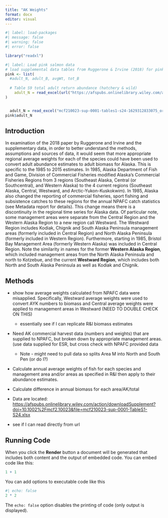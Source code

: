 ```yaml
---
title: "AK Weights"
format: docx
editor: visual
---
```


```r
#| label: load-packages
#| message: false
#| warning: false
#| error: false

library("readxl") 
```

```r
#| label: Load pink salmon data
# load supplemental data tables from Ruggerone & Irvine (2018) for pink salmon (not grabbing the final "total" column)
pink <- list(
  #adult_N, adult_B, avgWt, tot_B
  
  # Table S9 total adult return abundance (hatchery & wild)
    adult_N = read_excel(url("https://afspubs.onlinelibrary.wiley.com/action/downloadSupplement?doi=10.1002%2Fmcf2.10023&file=mcf210023-sup-0001-TableS1-S24.xlsx"), range = "ST 9-12 Total ret (nos) 52-15!A6:O70")
)


  adult_N = read_excel("mcf210023-sup-0001-tables1-s24-1629312833075_original.xlsx", range = "ST 9-12 Total ret (nos) 52-15!A6:O70")
pink$adult_N

```

## Introduction

In examination of the 2018 paper by Ruggerone and Irvine and the supplementary data, in order to better understand the methods, assumptions and sources of data, it would seem that more appropriate regional average weights for each of the species could have been used to convert adult abundance estimates to adult biomass for Alaska. This is specific to the 1985 to 2015 estimates. In 1985, Alaska Department of Fish and Game, Division of Commercial Fisheries modified Alaska's Commercial Fisheries Regions from 3 regions (Southeast Alaska, Central (or Southcentral), and Western Alaska) to the 4 current regions (Southeast Alaska, Central, Westward, and Arctic-Yukon-Kuskokwim). In 1985, Alaska also changed the reporting of commercial fisheries, sport fishing and subsistence catches to these regions for the annual NPAFC catch statistics (see Metadata report for details). This change means there is a discontinuity in the regional time series for Alaska data. Of particular note, some management areas were separate from the Central Region and the Western Alaska Region to a new region call Westward. The Westward Region includes Kodiak, Chignik and South Alaska Peninsula management areas (formerly included in Central Region) and North Alaska Peninsula (formerly included in Western Region). Furthermore, starting in 1985, Bristol Bay Management Area (formerly Western Alaska) was included in Central Region. Note the similarity in names for the former **Western Alaska Region**, which included management areas from the North Alaska Peninsula and north to Kotzebue, and the current **Westward Region**, which includes both North and South Alaska Peninsula as well as Kodiak and Chignik.

## Methods

-   show how average weights calculated from NPAFC data were misapplied. Specifically, Westward average weights were used to convert AYK numbers to biomass and Central average weights were applied to management areas in Westward (NEED TO DOUBLE CHECK ON THIS)

    -   essentially see if I can replicate R&I biomass estimates

-   Need AK commercial harvest data (numbers and weights) that are supplied to NPAFC, but broken down by appropriate management areas. (use data supplied for ESR, but cross check with NPAFC provided data

    -   Note - might need to pull data so splits Area M into North and South Pen (or do I?)

-   Calculate annual average weights of fish for each species and management area and/or areas as specified in R&I then apply to their abundance estimates.

-   Calculate difference in annual biomass for each area/AK/total

-   Data are located: <https://afspubs.onlinelibrary.wiley.com/action/downloadSupplement?doi=10.1002%2Fmcf2.10023&file=mcf210023-sup-0001-TableS1-S24.xlsx>

-   see if I can read directly from url

## Running Code

When you click the **Render** button a document will be generated that includes both content and the output of embedded code. You can embed code like this:

```r
1 + 1
```

You can add options to executable code like this

```r
#| echo: false
2 * 2
```

The `echo: false` option disables the printing of code (only output is displayed).
